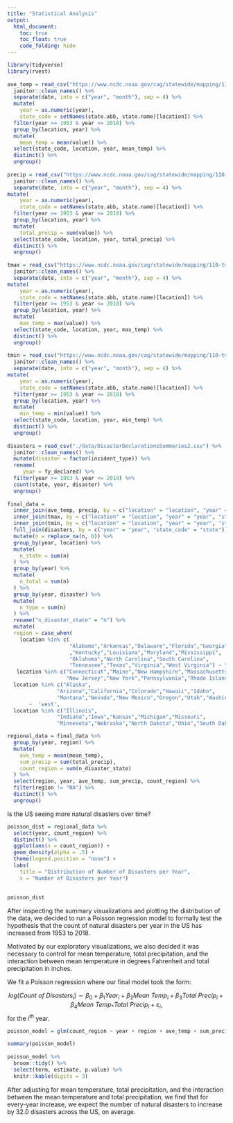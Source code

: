 ```yaml
---
title: "Statistical Analysis"
output:
  html_document:
    toc: true
    toc_float: true
    code_folding: hide
---
```

 
 
```r
library(tidyverse)
library(rvest)
 
ave_temp = read_csv("https://www.ncdc.noaa.gov/cag/statewide/mapping/110-tavg.csv", skip = 3) %>%
  janitor::clean_names() %>%
  separate(date, into = c("year", "month"), sep = 4) %>%
  mutate(
    year = as.numeric(year),
    state_code = setNames(state.abb, state.name)[location]) %>%
  filter(year >= 1953 & year <= 2018) %>%
  group_by(location, year) %>%
  mutate(
    mean_temp = mean(value)) %>%
  select(state_code, location, year, mean_temp) %>%
  distinct() %>%
  ungroup()
 
precip = read_csv("https://www.ncdc.noaa.gov/cag/statewide/mapping/110-pcp.csv", skip = 3) %>%
  janitor::clean_names() %>%
  separate(date, into = c("year", "month"), sep = 4) %>%
mutate(
    year = as.numeric(year),
    state_code = setNames(state.abb, state.name)[location]) %>%
  filter(year >= 1953 & year <= 2018) %>%
  group_by(location, year) %>%
  mutate(
    total_precip = sum(value)) %>%
  select(state_code, location, year, total_precip) %>%
  distinct() %>%
  ungroup()
 
tmax = read_csv("https://www.ncdc.noaa.gov/cag/statewide/mapping/110-tmax.csv", skip = 3) %>%
  janitor::clean_names() %>%
  separate(date, into = c("year", "month"), sep = 4) %>%
mutate(
    year = as.numeric(year),
    state_code = setNames(state.abb, state.name)[location]) %>%
  filter(year >= 1953 & year <= 2018) %>%
  group_by(location, year) %>%
  mutate(
    max_temp = max(value)) %>%
  select(state_code, location, year, max_temp) %>%
  distinct() %>%
  ungroup()
 
tmin = read_csv("https://www.ncdc.noaa.gov/cag/statewide/mapping/110-tmin.csv", skip = 3)  %>%
  janitor::clean_names() %>%
  separate(date, into = c("year", "month"), sep = 4) %>%
mutate(
    year = as.numeric(year),
    state_code = setNames(state.abb, state.name)[location]) %>%
  filter(year >= 1953 & year <= 2018) %>%
  group_by(location, year) %>%
  mutate(
    min_temp = min(value)) %>%
  select(state_code, location, year, min_temp) %>%
  distinct() %>%
  ungroup()
 
disasters = read_csv("./data/DisasterDeclarationsSummaries2.csv") %>%
  janitor::clean_names() %>%
  mutate(disaster = factor(incident_type)) %>%
  rename(
     year = fy_declared) %>%
  filter(year >= 1953 & year <= 2018) %>%
  count(state, year, disaster) %>%
  ungroup()
 
final_data =
  inner_join(ave_temp, precip, by = c("location" = "location", "year" = "year", "state_code" = "state_code")) %>%
  inner_join(tmax, by = c("location" = "location", "year" = "year", "state_code" = "state_code")) %>%
  inner_join(tmin, by = c("location" = "location", "year" = "year", "state_code" = "state_code")) %>%
  full_join(disasters, by = c("year" = "year", "state_code" = "state")) %>%
  mutate(n = replace_na(n, 0)) %>%
  group_by(year, location) %>%
  mutate(
    n_state = sum(n)
  ) %>%
  group_by(year) %>%
  mutate(
    n_total = sum(n)
  ) %>%
  group_by(year, disaster) %>%
  mutate(
    n_type = sum(n)
  ) %>%
  rename("n_disaster_state" = "n") %>%
  mutate(
  region = case_when(
    location %in% c(
                    "Alabama","Arkansas","Delaware","Florida","Georgia"
                    ,"Kentucky","Louisiana","Maryland","Mississippi",
                    "Oklahoma","North Carolina","South Carolina",
                    "Tennessee","Texas","Virginia","West Virginia") ~ "southeast",
   location %in% c("Connecticut","Maine","New Hampshire","Massachusetts",
                   "New Jersey","New York","Pennsylvania","Rhode Island","Vermont") ~ 'northeast',
  location %in% c("Alaska",
                "Arizona","California","Colorado","Hawaii","Idaho",
                "Montana","Nevada","New Mexico","Oregon","Utah","Washington","Wyoming")
       ~  'west',
  location %in% c("Illinois",
                "Indiana","Iowa","Kansas","Michigan","Missouri",
                "Minnesota","Nebraska","North Dakota","Ohio","South Dakota", "Wisconsin") ~ 'midwest'))

regional_data = final_data %>% 
  group_by(year, region) %>% 
  mutate(
    ave_temp = mean(mean_temp), 
    sum_precip = sum(total_precip), 
    count_region = sum(n_disaster_state)
  ) %>% 
  select(region, year, ave_temp, sum_precip, count_region) %>% 
  filter(region != "NA") %>% 
  distinct() %>% 
  ungroup()
```
 
 
Is the US seeing more natural disasters over time?
 
```r
poisson_dist = regional_data %>%
  select(year, count_region) %>%
  distinct() %>%
  ggplot(aes(x = count_region)) +
  geom_density(alpha = .5) +
  theme(legend.position = "none") +
  labs(
    title = "Distribution of Number of Disasters per Year",
    x = "Number of Disasters per Year")
 
 
poisson_dist
```
 
After inspecting the summary visualizations and plotting the distribution of the data, we decided to run a Poisson regression model to formally test the hypothesis that the count of natural disasters per year in the US has increased from 1953 to 2018.
 
Motivated by our exploratory visualizations, we also decided it was necessary to control for mean temperature, total precipitation, and the interaction between mean temperature in degrees Fahrenheit and total precipitation in inches.
 
We fit a Poisson regression where our final model took the form:
 
$$ log(Count \ of \ Disasters_i) \sim \beta_0 + \beta_1 Year_i + \beta_2 Mean \ Temp_i + \beta_3 Total \ Precip_i + \beta_4 Mean \ Temp_*Total \ Precip_i + \varepsilon_i,$$
for the $i^{th}$ year.
 
```r
poisson_model = glm(count_region ~ year + region + ave_temp + sum_precip, family="poisson" (link = log), data=regional_data)
 
summary(poisson_model)
 
poisson_model %>%
  broom::tidy() %>%
  select(term, estimate, p.value) %>%
  knitr::kable(digits = 3)
```
 
After adjusting for mean temperature, total precipitation, and the interaction between the mean temperature and total precipitation, we find that for every-year increase, we expect the number of natural disasters to increase by 32.0 disasters across the US, on average.
 
